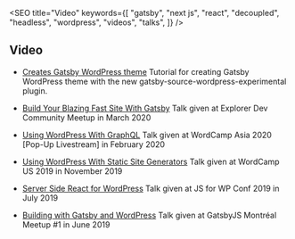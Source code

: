 

<SEO
  title="Video"
  keywords={[
    "gatsby",
    "next js",
    "react",
    "decoupled",
    "headless",
    "wordpress",
    "videos",
    "talks",
  ]}
/>

<Container>

## Video

- [Creates Gatsby WordPress theme](https://youtu.be/HQbQRdBMLX8)
Tutorial for creating Gatsby WordPress theme with the new gatsby-source-wordpress-experimental plugin.

- [Build Your Blazing Fast Site With Gatsby](https://youtu.be/MmMMMIvuPU8?t=2607)
Talk given at Explorer Dev Community Meetup in March 2020

- [Using WordPress With GraphQL](https://www.crowdcast.io/e/22feb20WPstream/8)
Talk given at WordCamp Asia 2020 [Pop-Up Livestream] in February 2020

- [Using WordPress With Static Site Generators](https://wordpress.tv/2019/11/14/jason-bahl-muhammad-muhsin-using-wordpress-with-static-site-generators/)
Talk given at WordCamp US 2019 in November 2019

- [Server Side React for WordPress](https://youtu.be/TkNH2QB5oDA)
Talk given at JS for WP Conf 2019 in July 2019

- [Building with Gatsby and WordPress](https://youtu.be/t7KwexCFW9o)
Talk given at GatsbyJS Montréal Meetup #1 in June 2019

</Container>

